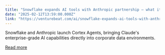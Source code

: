 ```yaml
---
title: "Snowflake expands AI tools with Anthropic partnership — what it means for businesses"
date: "2025-02-12T13:59:00.000Z"
link: "https://venturebeat.com/ai/snowflake-expands-ai-tools-with-anthropic-partnership-what-it-means-for-businesses/"
---
```


Snowflake and Anthropic launch Cortex Agents, bringing Claude's enterprise-grade AI capabilities directly into corporate data environments.

[Read more](https://venturebeat.com/ai/snowflake-expands-ai-tools-with-anthropic-partnership-what-it-means-for-businesses/)
